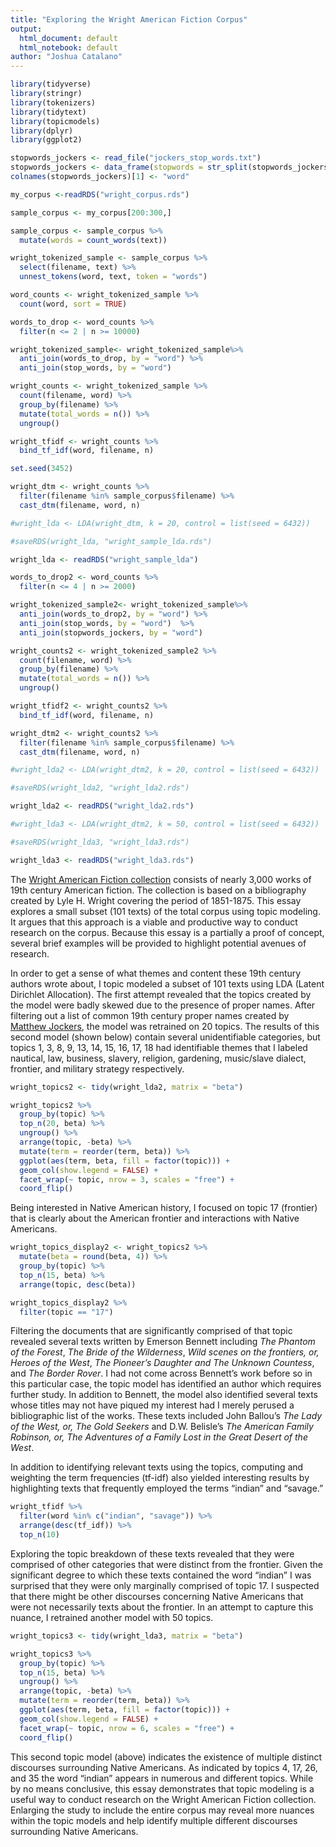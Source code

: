 ```yaml
---
title: "Exploring the Wright American Fiction Corpus"
output:
  html_document: default
  html_notebook: default
author: "Joshua Catalano"
---
```



```r
library(tidyverse)
library(stringr)
library(tokenizers)
library(tidytext)
library(topicmodels)
library(dplyr)
library(ggplot2)
```
```r
stopwords_jockers <- read_file("jockers_stop_words.txt")
stopwords_jockers <- data_frame(stopwords = str_split(stopwords_jockers, ", ")[[1]])
colnames(stopwords_jockers)[1] <- "word"

```
```r

my_corpus <-readRDS("wright_corpus.rds")

sample_corpus <- my_corpus[200:300,]

sample_corpus <- sample_corpus %>% 
  mutate(words = count_words(text)) 

wright_tokenized_sample <- sample_corpus %>% 
  select(filename, text) %>% 
  unnest_tokens(word, text, token = "words")

word_counts <- wright_tokenized_sample %>% 
  count(word, sort = TRUE)

words_to_drop <- word_counts %>% 
  filter(n <= 2 | n >= 10000)

wright_tokenized_sample<- wright_tokenized_sample%>% 
  anti_join(words_to_drop, by = "word") %>% 
  anti_join(stop_words, by = "word")

wright_counts <- wright_tokenized_sample %>% 
  count(filename, word) %>% 
  group_by(filename) %>% 
  mutate(total_words = n()) %>% 
  ungroup()

wright_tfidf <- wright_counts %>% 
  bind_tf_idf(word, filename, n)

set.seed(3452)

wright_dtm <- wright_counts %>% 
  filter(filename %in% sample_corpus$filename) %>% 
  cast_dtm(filename, word, n)

#wright_lda <- LDA(wright_dtm, k = 20, control = list(seed = 6432))

#saveRDS(wright_lda, "wright_sample_lda.rds")

wright_lda <- readRDS("wright_sample_lda")

words_to_drop2 <- word_counts %>% 
  filter(n <= 4 | n >= 2000)

wright_tokenized_sample2<- wright_tokenized_sample%>% 
  anti_join(words_to_drop2, by = "word") %>% 
  anti_join(stop_words, by = "word")  %>%
  anti_join(stopwords_jockers, by = "word")

wright_counts2 <- wright_tokenized_sample2 %>% 
  count(filename, word) %>% 
  group_by(filename) %>% 
  mutate(total_words = n()) %>% 
  ungroup()

wright_tfidf2 <- wright_counts2 %>% 
  bind_tf_idf(word, filename, n)

wright_dtm2 <- wright_counts2 %>% 
  filter(filename %in% sample_corpus$filename) %>% 
  cast_dtm(filename, word, n)

#wright_lda2 <- LDA(wright_dtm2, k = 20, control = list(seed = 6432))

#saveRDS(wright_lda2, "wright_lda2.rds")

wright_lda2 <- readRDS("wright_lda2.rds")

#wright_lda3 <- LDA(wright_dtm2, k = 50, control = list(seed = 6432))

#saveRDS(wright_lda3, "wright_lda3.rds")

wright_lda3 <- readRDS("wright_lda3.rds")
``` 

The [Wright American Fiction collection](http://webapp1.dlib.indiana.edu/TEIgeneral/welcome.do?brand=wright) consists of nearly 3,000 works of 19th century American fiction. The collection is based on a bibliography created by Lyle H. Wright covering the period of 1851-1875. This essay explores a small subset (101 texts) of the total corpus using topic modeling. It argues that this approach is a viable and productive way to conduct research on the corpus.  Because this essay is a partially a proof of concept, several brief examples will be provided to highlight potential avenues of research.

In order to get a sense of what themes and content these 19th century authors wrote about, I topic modeled a subset of 101 texts using LDA (Latent Dirichlet Allocation). The first attempt revealed that the topics created by the model were badly skewed due to the presence of proper names. After filtering out a list of common 19th century proper names created by [Matthew Jockers](http://www.matthewjockers.net/macroanalysisbook/expanded-stopwords-list/), the model was retrained on 20 topics. The results of this second model (shown below) contain several unidentifiable categories, but topics 1, 3, 8, 9, 13, 14, 15, 16, 17, 18 had identifiable themes that I labeled nautical, law, business, slavery, religion, gardening, music/slave dialect, frontier, and military strategy respectively. 

```r

wright_topics2 <- tidy(wright_lda2, matrix = "beta")

wright_topics2 %>%
  group_by(topic) %>%
  top_n(20, beta) %>%
  ungroup() %>%
  arrange(topic, -beta) %>% 
  mutate(term = reorder(term, beta)) %>%
  ggplot(aes(term, beta, fill = factor(topic))) +
  geom_col(show.legend = FALSE) +
  facet_wrap(~ topic, nrow = 3, scales = "free") +
  coord_flip()
```

Being interested in Native American history, I focused on topic 17 (frontier) that is clearly about the American frontier and interactions with Native Americans. 

```r

wright_topics_display2 <- wright_topics2 %>% 
  mutate(beta = round(beta, 4)) %>% 
  group_by(topic) %>% 
  top_n(15, beta) %>% 
  arrange(topic, desc(beta)) 

wright_topics_display2 %>% 
  filter(topic == "17") 
```

Filtering the documents that are significantly comprised of that topic revealed several texts written by Emerson Bennett including *The Phantom of the Forest*, *The Bride of the Wilderness*, *Wild scenes on the frontiers, or, Heroes of the West*, *The Pioneer's Daughter and The Unknown Countess*, and *The Border Rover*. I had not come across Bennett’s work before so in this particular case, the topic model has identified an author which requires further study. In addition to Bennett, the model also identified several texts whose titles may not have piqued my interest had I merely perused a bibliographic list of the works. These texts included John Ballou’s *The Lady of the West, or, The Gold Seekers* and D.W. Belisle’s *The American Family Robinson, or, The Adventures of a Family Lost in the Great Desert of the West*.  

In addition to identifying relevant texts using the topics, computing and weighting the term frequencies (tf-idf) also yielded interesting results by highlighting texts that frequently employed the terms “indian” and “savage.”

```r
wright_tfidf %>% 
  filter(word %in% c("indian", "savage")) %>% 
  arrange(desc(tf_idf)) %>%
  top_n(10)
```

Exploring the topic breakdown of these texts revealed that they were comprised of other categories that were distinct from the frontier. Given the significant degree to which these texts contained the word “indian” I was surprised that they were only marginally comprised of topic 17. I suspected that there might be other discourses concerning Native Americans that were not necessarily texts about the frontier. In an attempt to capture this nuance, I retrained another model with 50 topics. 

```r
wright_topics3 <- tidy(wright_lda3, matrix = "beta")

wright_topics3 %>%
  group_by(topic) %>%
  top_n(15, beta) %>%
  ungroup() %>%
  arrange(topic, -beta) %>% 
  mutate(term = reorder(term, beta)) %>%
  ggplot(aes(term, beta, fill = factor(topic))) +
  geom_col(show.legend = FALSE) +
  facet_wrap(~ topic, nrow = 6, scales = "free") +
  coord_flip()
```

This second topic model (above) indicates the existence of multiple distinct discourses surrounding Native Americans. As indicated by topics 4, 17, 26, and 35 the word “indian” appears in numerous and different topics. While by no means conclusive, this essay demonstrates that topic modeling is a useful way to conduct research on the Wright American Fiction collection. Enlarging the study to include the entire corpus may reveal more nuances within the topic models and help identify multiple different discourses surrounding Native Americans. 

